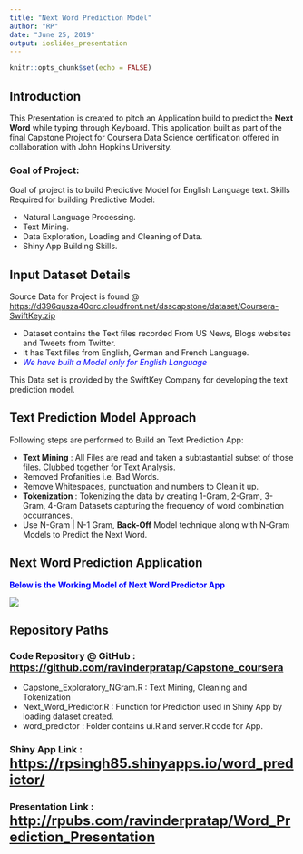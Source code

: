 ```yaml
---
title: "Next Word Prediction Model"
author: "RP"
date: "June 25, 2019"
output: ioslides_presentation
---
```


```r
knitr::opts_chunk$set(echo = FALSE)
```

## Introduction

This Presentation is created to pitch an Application build to predict the **Next Word** while typing through Keyboard. This application built as part of the final Capstone Project for Coursera Data Science certification offered in collaboration with John Hopkins University.

### **Goal of Project:**

Goal of project is to build Predictive Model for English Language text. Skills Required for building Predictive Model:

- Natural Language Processing.
- Text Mining.
- Data Exploration, Loading and Cleaning of Data.
- Shiny App Building Skills.

## Input Dataset Details

Source Data for Project is found @ <https://d396qusza40orc.cloudfront.net/dsscapstone/dataset/Coursera-SwiftKey.zip>

- Dataset contains the Text files recorded From US News, Blogs websites and Tweets from Twitter.
- It has Text files from English, German and French Language.
- <span style="color:blue">*We have built a Model only for English Language* </span>

This Data set is provided by the SwiftKey Company for developing the text prediction model.

## Text Prediction Model Approach

Following steps are performed to Build an Text Prediction App:

- **Text Mining** : All Files are read and taken a subtastantial subset of those files. Clubbed together for Text Analysis.
- Removed Profanities i.e. Bad Words.
- Remove Whitespaces, punctuation and numbers to Clean it up.
- **Tokenization** : Tokenizing the data by creating 1-Gram, 2-Gram, 3-Gram, 4-Gram Datasets capturing the frequency of word combination occurrances.
- Use N-Gram | N-1 Gram, **Back-Off** Model technique along with N-Gram Models to Predict the Next Word.

## Next Word Prediction Application

<span style="color:blue">**Below is the Working Model of Next Word Predictor App** </span>

![](Application.gif)


## Repository Paths

### Code Repository @ GitHub : <font size="4"><https://github.com/ravinderpratap/Capstone_coursera></font>
  - Capstone_Exploratory_NGram.R : Text Mining, Cleaning and Tokenization
  - Next_Word_Predictor.R : Function for Prediction used in Shiny App by loading dataset created.
  - word_predictor : Folder contains ui.R and server.R code for App.

### Shiny App Link : <font size="5"><https://rpsingh85.shinyapps.io/word_predictor/></font>

### Presentation Link : <font size="5"><http://rpubs.com/ravinderpratap/Word_Prediction_Presentation></font>